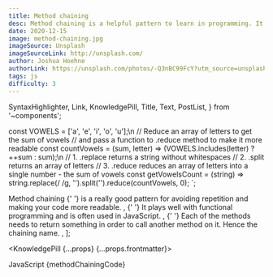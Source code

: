 ```yaml
---
title: Method chaining
desc: Method chaining is a helpful pattern to learn in programming. It complies with the functional, declarative approach and reduces repetition.
date: 2020-12-15
image: method-chaining.jpg
imageSource: Unsplash
imageSourceLink: http://unsplash.com/
author: Joshua Hoehne
authorLink: https://unsplash.com/photos/-Q3nBC99FcY?utm_source=unsplash&utm_medium=referral&utm_content=creditShareLink
tags: js
difficulty: 3
---
```


  SyntaxHighlighter,
  Link,
  KnowledgePill,
  Title,
  Text,
  PostList,
} from '~components';

const VOWELS = ['a', 'e', 'i', 'o', 'u'];\n
// Reduce an array of letters to get the sum of vowels
// and pass a function to .reduce method to make it more readable
const countVowels = (sum, letter) => (VOWELS.includes(letter) ? ++sum : sum);\n
// 1. .replace returns a string without whitespaces
// 2. .split returns an array of letters
// 3. .reduce reduces an array of letters into a single number - the sum of vowels
const getVowelsCount = (string) =>
  string.replace(/ /g, '').split('').reduce(countVowels, 0);
`;

  <Text>
    <Link href="https://www.tutorialspoint.com/method-chaining-in-javascript">
      Method chaining
    </Link>{' '}
    is a really good pattern for avoiding repetition and making your code more
    readable.
  </Text>,
  <Text>
    {' '}
    It plays well with functional programming and is often used in JavaScript.
  </Text>,
  <Text>
    {' '}
    Each of the methods needs to return something in order to call another
    method on it. Hence the chaining name.
  </Text>,
];

<KnowledgePill {...props} {...props.frontmatter}>
  <Title level={4} transform="none">
    Chain them all
  </Title>
  <Text size="small">JavaScript</Text>
  <SyntaxHighlighter>{methodChainingCode}</SyntaxHighlighter>
  <Title level={4} transform="none">
    Summary
  </Title>
  <PostList data={listData} />
</KnowledgePill>

